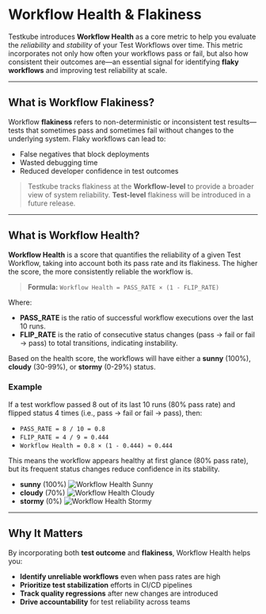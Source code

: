 # Workflow Health & Flakiness

Testkube introduces **Workflow Health** as a core metric to help you evaluate the *reliability* and *stability* of your Test Workflows over time.
This metric incorporates not only how often your workflows pass or fail, but also how consistent their outcomes are—an essential signal for identifying **flaky workflows** and improving test reliability at scale.

---

## What is Workflow Flakiness?

Workflow **flakiness** refers to non-deterministic or inconsistent test results—tests that sometimes pass and sometimes fail without changes to the underlying system. Flaky workflows can lead to:

- False negatives that block deployments
- Wasted debugging time
- Reduced developer confidence in test outcomes

> Testkube tracks flakiness at the **Workflow-level** to provide a broader view of system reliability.
> **Test-level** flakiness will be introduced in a future release.

---

## What is Workflow Health?

**Workflow Health** is a score that quantifies the reliability of a given Test Workflow, taking into account both its pass rate and its flakiness.
The higher the score, the more consistently reliable the workflow is.

> **Formula:**
> `Workflow Health = PASS_RATE × (1 - FLIP_RATE)`

Where:

- **PASS_RATE** is the ratio of successful workflow executions over the last 10 runs.
- **FLIP_RATE** is the ratio of consecutive status changes (pass → fail or fail → pass) to total transitions, indicating instability.

Based on the health score, the workflows will have either a **sunny** (100%), **cloudy** (30-99%), or **stormy** (0-29%) status.

### Example

If a test workflow passed 8 out of its last 10 runs (80% pass rate) and flipped status 4 times (i.e., pass → fail or fail → pass), then:

- `PASS_RATE = 8 / 10 = 0.8`
- `FLIP_RATE = 4 / 9 = 0.444`
- `Workflow Health = 0.8 × (1 - 0.444) ≈ 0.444`

This means the workflow appears healthy at first glance (80% pass rate), but its frequent status changes reduce confidence in its stability.

* **sunny** (100%)
![Workflow Health Sunny](./images/workflow-health-sunny.png)
* **cloudy** (70%)
![Workflow Health Cloudy](./images/workflow-health-cloudy.png)
* **stormy** (0%)
![Workflow Health Stormy](./images/workflow-health-stormy.png)

---

## Why It Matters

By incorporating both **test outcome** and **flakiness**, Workflow Health helps you:

- **Identify unreliable workflows** even when pass rates are high
- **Prioritize test stabilization** efforts in CI/CD pipelines
- **Track quality regressions** after new changes are introduced
- **Drive accountability** for test reliability across teams
